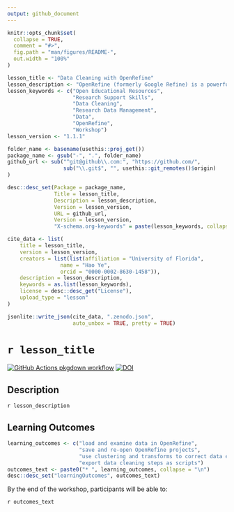```yaml
---
output: github_document
---
```


<!-- README.md is generated from README.Rmd. Please edit that file -->

```r
knitr::opts_chunk$set(
  collapse = TRUE,
  comment = "#>",
  fig.path = "man/figures/README-",
  out.width = "100%"
)
```

```r

lesson_title <- "Data Cleaning with OpenRefine"
lesson_description <- "OpenRefine (formerly Google Refine) is a powerful free and open source tool for data cleaning, enabling you to correct errors in the data, and make sure that the values and formatting are consistent. In addition, OpenRefine records your processing steps, enabling you to apply the same cleaning procedure to other data, and enhancing the reproducibility of your analysis. This workshop will teach you to use OpenRefine to clean and format data and automatically track any changes that you make."
lesson_keywords <- c("Open Educational Resources",
                     "Research Support Skills",
                     "Data Cleaning",
                     "Research Data Management", 
                     "Data", 
                     "OpenRefine", 
                     "Workshop")
lesson_version <- "1.1.1"

folder_name <- basename(usethis::proj_get())
package_name <- gsub("-", ".", folder_name)
github_url <- sub("^git@github\\.com:", "https://github.com/", 
                  sub("\\.git$", "", usethis::git_remotes()$origin)
)

desc::desc_set(Package = package_name, 
               Title = lesson_title, 
               Description = lesson_description, 
               Version = lesson_version, 
               URL = github_url, 
               Version = lesson_version, 
               "X-schema.org-keywords" = paste(lesson_keywords, collapse = ", "))

cite_data <- list(
    title = lesson_title, 
    version = lesson_version, 
    creators = list(list(affiliation = "University of Florida", 
                 name = "Hao Ye", 
                 orcid = "0000-0002-8630-1458")), 
    description = lesson_description, 
    keywords = as.list(lesson_keywords), 
    license = desc::desc_get("License"), 
    upload_type = "lesson"
)

jsonlite::write_json(cite_data, ".zenodo.json", 
                     auto_unbox = TRUE, pretty = TRUE)
```

# `r lesson_title`

<!-- badges: start -->
[![GitHub Actions pkgdown workflow](https://github.com/uf-repro/lesson-template/workflows/pkgdown/badge.svg)](https://github.com/uf-repro/lesson-template/actions?query=workflow%3Apkgdown)
[![DOI](https://zenodo.org/badge/DOI/10.5281/zenodo.4263472.svg)](https://doi.org/10.5281/zenodo.4263472)

<!-- badges: end -->

## Description

`r lesson_description`

## Learning Outcomes

```r
learning_outcomes <- c("load and examine data in OpenRefine", 
                       "save and re-open OpenRefine projects", 
                       "use clustering and transforms to correct data errors", 
                       "export data cleaning steps as scripts")
outcomes_text <- paste0("* ", learning_outcomes, collapse = "\n")
desc::desc_set("learningOutcomes", outcomes_text)
```

By the end of the workshop, participants will be able to:

`r outcomes_text`
